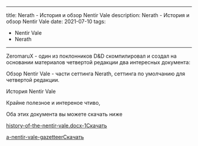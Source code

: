 ---
title: Nerath - История и обзор Nentir Vale
description: Nerath - История и обзор Nentir Vale
date: 2021-07-10
tags: 
  - Nentir Vale
  - Nerath
  - ---

ZeromaruX - один из поклонников D&D скомпилировал и создал на основании материалов четвертой редакции два интересных документа:

Обзор Nentir Vale - части сеттинга Nerath, сеттинга по умолчанию для четвертой редакции.

История Nentir Vale

Крайне полезное и интереное чтиво,

Оба этих документа вы можете скачать ниже

[history-of-the-nentir-vale.docx-1](https://cyborgsandmages.files.wordpress.com/2021/07/history-of-the-nentir-vale.docx-1.pdf)[Скачать](https://cyborgsandmages.files.wordpress.com/2021/07/history-of-the-nentir-vale.docx-1.pdf)

[a-nentir-vale-gazetteer](https://cyborgsandmages.files.wordpress.com/2021/07/a-nentir-vale-gazetteer.docx)[Скачать](https://cyborgsandmages.files.wordpress.com/2021/07/a-nentir-vale-gazetteer.docx)
